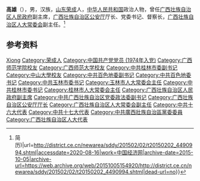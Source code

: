 {{Otheruses|other=名为高雄的其他人物|高雄 (消歧义)}}

'''高雄'''（{{bd|1955年|3月|}}），男，汉族，[[山东|山东]][[荣成|荣成]]人，[[中华人民共和国|中华人民共和国]]政治人物，曾任[[广西壮族自治区人民政府|广西壮族自治区人民政府]]副主席，[[广西壮族自治区公安厅|广西壮族自治区公安厅]]厅长、党委书记、督察长，[[广西壮族自治区人大常委会|广西壮族自治区人大常委会]]副主任。<ref>{{Cite web|title=高雄当选广西人大常委会副主任 蒋明红当选秘书长(图{{!}}简历)|url=http://district.ce.cn/newarea/sddy/201502/02/t20150202_4490994.shtml|accessdate=2020-08-16|work=中国经济网|archive-date=2015-10-05|archive-url=https://web.archive.org/web/20151005154920/http://district.ce.cn/newarea/sddy/201502/02/t20150202_4490994.shtml|dead-url=no}}</ref>

== 参考资料 ==
{{reflist}}

{{中国人物小作品}}

{{Authority control}}
{{DEFAULTSORT:Gao高}}
[[Category:高姓|Xiong]]
[[Category:荣成人|Category:荣成人]]
[[Category:中国共产党党员_(1974年入党)|Category:中国共产党党员 (1974年入党)]]
[[Category:广西师范学院校友|Category:广西师范学院校友]]
[[Category:广西师范大学校友|Category:广西师范大学校友]]
[[Category:中共桂林市委副书记|Category:中共桂林市委副书记]]
[[Category:中山大學校友|Category:中山大學校友]]
[[Category:中共百色地委副书记|Category:中共百色地委副书记]]
[[Category:中共百色地委书记|Category:中共百色地委书记]]
[[Category:中共玉林市委书记|Category:中共玉林市委书记]]
[[Category:玉林市人大常委会主任|Category:玉林市人大常委会主任]]
[[Category:中共桂林市委书记|Category:中共桂林市委书记]]
[[Category:桂林市人大常委会主任|Category:桂林市人大常委会主任]]
[[Category:广西壮族自治区人民政府副主席|Category:广西壮族自治区人民政府副主席]]
[[Category:中共广西壮族自治区党委政法委副书记|Category:中共广西壮族自治区党委政法委副书记]]
[[Category:广西壮族自治区公安厅厅长|Category:广西壮族自治区公安厅厅长]]
[[Category:广西壮族自治区人大常委会副主任|Category:广西壮族自治区人大常委会副主任]]
[[Category:中共十六大代表|Category:中共十六大代表]]
[[Category:中共十七大代表|Category:中共十七大代表]]
[[Category:中共廣西壯族自治區黨委委員|Category:中共廣西壯族自治區黨委委員]]
[[Category:广西壮族自治区人大代表|Category:广西壮族自治区人大代表]]